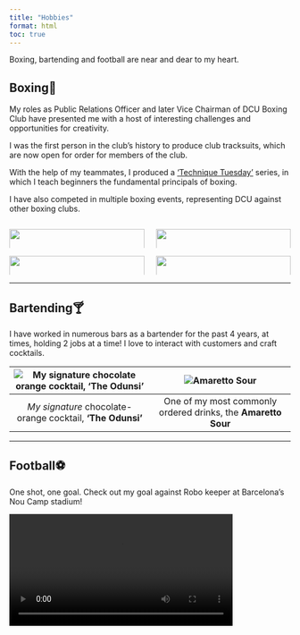```yaml
---
title: "Hobbies"
format: html
toc: true
---
```


Boxing, bartending and football are near and dear to my heart.

## Boxing🥊

My roles as Public Relations Officer and later Vice Chairman of DCU Boxing Club have presented me with a host of interesting challenges and opportunities for creativity.

I was the first person in the club's history to produce club tracksuits, which are now open for order for members of the club.

With the help of my teammates, I produced a ['Technique Tuesday'](https://www.instagram.com/p/C4sYSKHMEDU/) series, in which I teach beginners the fundamental principals of boxing.

I have also competed in multiple boxing events, representing DCU against other boxing clubs.

::: columns
::: column
![](DCU_exhibition.jpg){width=100%}
:::

::: column
![](Boxing_derek.jpg){width=100%}
:::
:::

::: columns
::: column
![](Boxing_team.jpg){width=100%}
:::

::: column
![](Boxing_tt.jpg){width=100%}
:::
:::

---


## Bartending🍸

I have worked in numerous bars as a bartender for the past 4 years, at times, holding 2 jobs at a time! I love to interact with customers and craft cocktails. 

| ![My signature chocolate orange cocktail, 'The Odunsi'](Bartending.jpg) | ![Amaretto Sour](Amaretto.jpg) |
|:--:|:--:|
| *My signature* chocolate-orange cocktail, **'The Odunsi'** | One of my most commonly ordered drinks, the **Amaretto Sour** |


---


## Football⚽

One shot, one goal. Check out my goal against Robo keeper at Barcelona's Nou Camp stadium!

<video width="400" controls>
  <source src="Barca_goal.mp4" type="video/mp4">
</video>



